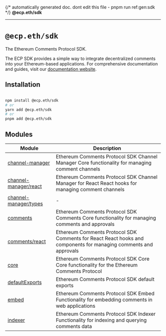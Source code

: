 {/* automatically generated doc. dont edit this file - pnpm run ref:gen:sdk */}
**@ecp.eth/sdk**

***

# `@ecp.eth/sdk`

The Ethereum Comments Protocol SDK.

The ECP SDK provides a simple way to integrate decentralized comments into your Ethereum-based applications. For comprehensive documentation and guides, visit our [documentation website](https://docs.ethcomments.xyz).

## Installation

```bash

npm install @ecp.eth/sdk
# or
yarn add @ecp.eth/sdk
# or
pnpm add @ecp.eth/sdk
```

## Modules

| Module | Description |
| ------ | ------ |
| [channel-manager](/sdk-reference/channel-manager/index.mdx) | Ethereum Comments Protocol SDK Channel Manager Core functionality for managing comment channels |
| [channel-manager/react](/sdk-reference/channel-manager/react/index.mdx) | Ethereum Comments Protocol SDK Channel Manager for React React hooks for managing comment channels |
| [channel-manager/types](/sdk-reference/channel-manager/types/index.mdx) | - |
| [comments](/sdk-reference/comments/index.mdx) | Ethereum Comments Protocol SDK Comments Core functionality for managing comments and approvals |
| [comments/react](/sdk-reference/comments/react/index.mdx) | Ethereum Comments Protocol SDK Comments for React React hooks and components for managing comments and approvals |
| [core](/sdk-reference/core/index.mdx) | Ethereum Comments Protocol SDK Core Core functionality for the Ethereum Comments Protocol |
| [defaultExports](/sdk-reference/defaultExports/index.mdx) | Ethereum Comments Protocol SDK default exports |
| [embed](/sdk-reference/embed/index.mdx) | Ethereum Comments Protocol SDK Embed Functionality for embedding comments in web applications |
| [indexer](/sdk-reference/indexer/index.mdx) | Ethereum Comments Protocol SDK Indexer Functionality for indexing and querying comments data |
